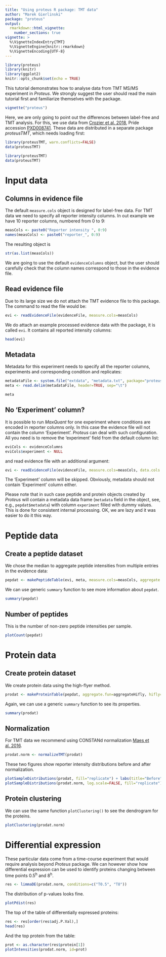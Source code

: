 ```yaml
---
title: "Using proteus R package: TMT data"
author: "Marek Gierlinski"
package: "proteus"
output: 
  rmarkdown::html_vignette:
    number_sections: true
vignette: >
  %\VignetteIndexEntry{TMT}
  %\VignetteEngine{knitr::rmarkdown}
  %\VignetteEncoding{UTF-8}
---
```


```r
library(proteus)
library(knitr)
library(ggplot2)
knitr::opts_chunk$set(echo = TRUE)
```

This tutorial demonstrates how to analyse data from TMT MS/MS experiment in *Proteus*. We strongly suggest the user should read the main tutorial first and familiarize themselves with the package. 

```r
vignette("proteus")
```

Here, we are only going to point out the differences between label-free and TMT analysis. For this, we use data from [Crozier et al. 2018](http://www.mcponline.org/content/17/6/1184), Pride accession [PXD008741](ttps://www.ebi.ac.uk/pride/archive/projects/PXD008741). These data are distributed in a separate package *proteusTMT*, which needs loading first:

```r
library(proteusTMT, warn.conflicts=FALSE)
data(proteusTMT)
```

```r
library(proteusTMT)
data(proteusTMT)
```

# Input data

## Columns in evidence file

The default `measure.cols` object is designed for label-free data. For TMT data we need to specify all reporter intensity columns. In out example we have 10 reporter columns, numbered from 0 to 9:

```r
measCols <- paste0("Reporter intensity ", 0:9)
names(measCols) <- paste0("reporter_", 0:9)
```

The resulting object is

```r
str(as.list(measCols))
```

We are going to use the default `evidenceColumns` object, but the user should carefully check that the column names correspond to those in the evidence file.


## Read evidence file

Due to its large size we do not attach the TMT evidence file to this package. The command to read the file would be:

```r
evi <- readEvidenceFile(evidenceFile, measure.cols=measCols)
```

We do attach an example processed evidence data with the package, it is called `evi`. It contains all reported intensity columns:

```r
head(evi)
```

## Metadata

Metadata for this experiment needs to specify all the reporter columns, experiments and corresponding condition and replicates:

```r
metadataFile <- system.file("extdata", "metadata.txt", package="proteusTMT")
meta <- read.delim(metadataFile, header=TRUE, sep="\t")
```

```r
meta
```

## No 'Experiment' column?

It is possible to run *MaxQuant* for one experiment where conditions are encoded in reporter columns only. In this case the evidence file will not contain the column 'Experiment'. *Proteus* can deal with such configuration. All you need is to remove the 'experiment' field from the default column list:

```r
eviCols <- evidenceColumns
eviCols$experiment <- NULL
```

and read evidence file with an additional argument:

```r
evi <- readEvidenceFile(evidenceFile, measure.cols=measCols, data.cols = eviCols)
```

The 'Experiment' column will be skipped. Obviously, metadata should not contain 'Experiment' column either.

Please note that in such case peptide and protein objects created by *Proteus* will contain a metadata data frame (`metadata` field in the object, see, e.g., `pepdat$metadata`) with column `experiment` filled with dummy values. This is done for consistent internal processing. OK, we are lazy and it was easier to do it this way.

# Peptide data

## Create a peptide dataset

We chose the median to aggregate peptide intensities from multiple entries in the evidence data:

```r
pepdat <- makePeptideTable(evi, meta, measure.cols=measCols, aggregate.fun=aggregateMedian, experiment.type="TMT")
```

We can use generic `summary` function to see more information about `pepdat`.

```r
summary(pepdat)
```

## Number of peptides

This is the number of non-zero peptide intensities per sample. 

```r
plotCount(pepdat)
```




# Protein data

## Create protein dataset

We create protein data using the high-flyer method.

```r
prodat <- makeProteinTable(pepdat, aggregate.fun=aggregateHifly, hifly=3)
```

Again, we can use a generic `summary` function to see its properties.

```r
summary(prodat)
```

## Normalization

For TMT data we recommend using CONSTANd normalization [Maes et al. 2016](https://www.ncbi.nlm.nih.gov/pmc/articles/PMC4974351/pdf/zjw2779.pdf).


```r
prodat.norm <- normalizeTMT(prodat)
```

These two figures show reporter intensity distributions before and after normalization.

```r
plotSampleDistributions(prodat, fill="replicate") + labs(title="Before")
plotSampleDistributions(prodat.norm, log.scale=FALSE, fill="replicate") + labs(title="After")
```


## Protein clustering

We can use the same function `plotClustering()` to see the dendrogram for the proteins.

```r
plotClustering(prodat.norm)
```

# Differential expression

These particular data come from a time-course experiment that would require analysis beyond *Proteus* package. We can however show how differential expression can be used to identify proteins changing between time points 0.5^h^ and 8^h^.

```r
res <- limmaDE(prodat.norm, conditions=c("T0.5", "T8"))
```

The distribution of p-values looks fine.

```r
plotPdist(res)
```

The top of the table of differentially expressed proteins:

```r
res <- res[order(res$adj.P.Val),]
head(res)
```

And the top protein from the table:

```r
prot <- as.character(res$protein[1])
plotIntensities(prodat.norm, id=prot)
```
